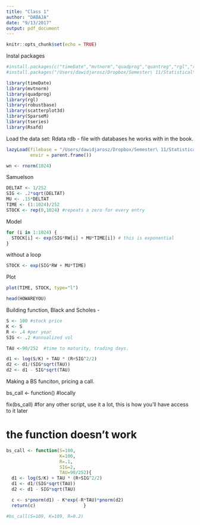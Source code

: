 ```yaml
---
title: "Class 1"
author: "DABAJA"
date: "9/13/2017"
output: pdf_document
---
```


```r
knitr::opts_chunk$set(echo = TRUE)
```

Instal packages 
```r
#install.packages(c("timeDate","mvtnorm","quadprog","quantreg","rgl","robustbase","scatterplot3d","SparseM","tseries"))
#install.packages("/Users/dawidjarosz/Dropbox/Semester\ 11/Statistical\ Analysis\ of\ Financial\ Data/Class\ 1/Rsafd", repos = NULL, type="source")

library(timeDate)
library(mvtnorm)
library(quadprog)
library(rgl)
library(robustbase)
library(scatterplot3d)
library(SparseM)
library(tseries)
library(Rsafd)
```

Load the data set: Rdata rdb - file with databases he works with in the book. 
```r
lazyLoad(filebase = "/Users/dawidjarosz/Dropbox/Semester\ 11/Statistical\ Analysis\ of\ Financial\ Data/Class\ 1/Rsafd/data/Rdata", 
         envir = parent.frame())
```

```r
wn <- rnorm(1024)
```
Samuelson 
```r
DELTAT <- 1/252
SIG <- .2*sqrt(DELTAT)
MU <- .15*DELTAT
TIME <- (1:1024)/252
STOCK <- rep(0,1024) #repeats a zero for every entry 
```

Model
```r
for (i in 1:1024) {
  STOCK[i] <- exp(SIG*RW[i] + MU*TIME[i]) # this is exponential 
}
```

without a loop 

```r
STOCK <- exp(SIG*RW + MU*TIME)
```

Plot
```r
plot(TIME, STOCK, type="l")
```



```r
head(HOWAREYOU)
```

Building function, Black and Scholes - 

```r
S <- 100 #stock price 
K <- S 
R <- .4 #per year
SIG <- .2 #annualized vol 

TAU <-90/252  #time to maturity, trading days. 

d1 <- log(S/K) + TAU * (R+SIG^2/2)
d2 <- d1/(SIG*sqrt(TAU))
d2 <- d1 - SIG*sqrt(TAU)
```

Making a BS funciton, pricing a call. 

bs_call <- function() #locally 

fix(bs_call) #for any other script, use it a lot, this is how you'll have access to it later

# the function doesn't work 
```r
bs_call <- function(S=100, 
                    K=100,
                    R=.1,
                    SIG=2,
                    TAU=90/252){
  d1 <- log(S/K) + TAU * (R+SIG^2/2)
  d1 <- d1/(SIG*sqrt(TAU))
  d2 <- d1 - SIG*sqrt(TAU)

  c <- s*pnorm(d1) - K*exp(-R*TAU)*pnorm(d2)
  return(c)                  }
```

```r
#bs_call(S=109, K=109, R=0.2)
```

